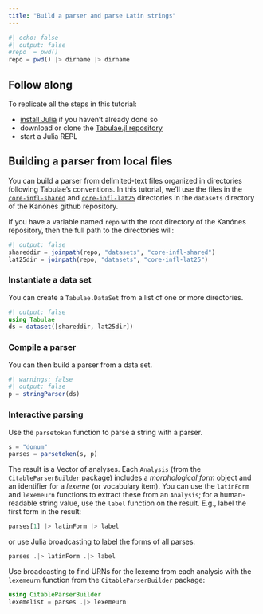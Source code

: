 ```yaml
---
title: "Build a parser and parse Latin strings"
---
```


```julia
#| echo: false
#| output: false
#repo  = pwd()
repo = pwd() |> dirname |> dirname

```


::: callout-tip
## Follow along

To replicate all the steps in this tutorial:

-   [install Julia](https://julialang.org/downloads/) if you haven't already done so
-   download or clone the [Tabulae.jl repository](https://github.com/neelsmith/Tabulae.jl)
-   start a Julia REPL
:::

## Building a parser from local files


You can build a parser from delimited-text files organized in directories following Tabulae's conventions. In this tutorial, we'll use the files in the [`core-infl-shared`](https://github.com/neelsmith/Tabulae.jl/tree/main/datasets/core-infl-shared) and 
[`core-infl-lat25`](https://github.com/neelsmith/Tabulae.jl/tree/main/datasets/core-infl-lat25) directories in the `datasets` directory of the Kanónes github repository. 

If you have a variable named `repo` with the root directory of the Kanónes repository, then the full path to the directories will:

```julia
#| output: false
shareddir = joinpath(repo, "datasets", "core-infl-shared") 
lat25dir = joinpath(repo, "datasets", "core-infl-lat25") 
```

### Instantiate a data set

You can create a `Tabulae.DataSet` from a list of one or more directories.

```julia
#| output: false
using Tabulae
ds = dataset([shareddir, lat25dir])
```



### Compile a parser

You can then build a parser from a data set.

```julia
#| warnings: false
#| output: false
p = stringParser(ds)
```



### Interactive parsing

Use the `parsetoken` function to parse a string with a parser.


```julia
s = "donum"
parses = parsetoken(s, p)
```

The result is a Vector of analyses. Each `Analysis` (from the `CitableParserBuilder` package) includes a *morphological form* object and an identifier for a *lexeme* (or vocabulary item). You can use the `latinForm` and `lexemeurn` functions to extract these from an `Analysis`; for a human-readable string value, use the `label` function on the result. E.g., label the first form in the result:

```julia
parses[1] |> latinForm |> label
```

or use Julia broadcasting to label the forms of all parses:

```julia
parses .|> latinForm .|> label
```


Use broadcasting to find URNs for the lexeme from each analysis with the `lexemeurn` function from the `CitableParserBuilder` package:

```julia
using CitableParserBuilder
lexemelist = parses .|> lexemeurn
```
